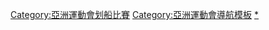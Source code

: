 {{Navbox
|name = 亞洲運動會划船比賽
|title = [[亞洲運動會划船比賽]]
|listclass = hlist

|imageleft = [[Image:Rowing pictogram.svg|50px]]
|liststyle = padding-right:50px
|list1= 
* [[1982年亞洲運動會划船比賽|1982]]
* [[1986年亞洲運動會划船比賽|1986]]
* [[1990年亞洲運動會划船比賽|1990]]
* [[1994年亞洲運動會划船比賽|1994]]
* [[1998年亞洲運動會划船比賽|1998]]
* [[2002年亞洲運動會划船比賽|2002]]
* [[2006年亞洲運動會划船比賽|2006]]
* [[2010年亞洲運動會划船比賽|2010]]
* [[2014年亞洲運動會划船比賽|2014]]
* [[2018年亞洲運動會划船比賽|2018]]
}}<includeonly>[[Category:亞洲運動會划船比賽]]</includeonly><noinclude>
[[Category:亞洲運動會導航模板]]
[[Category:亞洲運動會划船比賽|*]]
</noinclude>